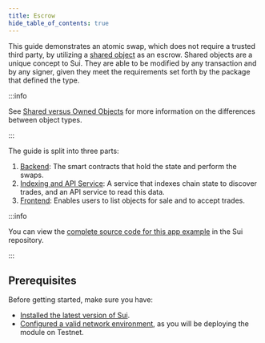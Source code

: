 ```yaml
---
title: Escrow
hide_table_of_contents: true
---
```


This guide demonstrates an atomic swap, which does not require a trusted third party, by utilizing a [shared object](/concepts/object-ownership/shared) as an escrow. Shared objects are a unique concept to Sui. They are able to be modified by any transaction and by any signer, given they meet the requirements set forth by the package that defined the type.

:::info

See [Shared versus Owned Objects](/guides/developer/sui-101/shared-owned) for more information on the differences between object types.

:::

The guide is split into three parts:

1. [Backend](/guides/developer/app-examples/escrow-backend): The smart contracts that hold the state and perform the swaps.
1. [Indexing and API Service](/guides/developer/app-examples/escrow-indexer-api): A service that indexes chain state to discover trades, and an API service to read this data.
1. [Frontend](/guides/developer/app-examples/escrow-frontend): Enables users to list objects for sale and to accept trades.

:::info

You can view the [complete source code for this app example](https://github.com/MystenLabs/sui/tree/main/examples/trading) in the Sui repository.

:::

## Prerequisites

Before getting started, make sure you have:

- [Installed the latest version of Sui](/guides/developer/getting-started/sui-install).
- [Configured a valid network environment](/references/cli/client#set-current-environment), as you will be deploying the module on Testnet.
